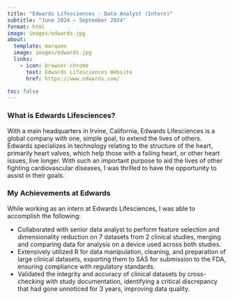 ```yaml
---
title: "Edwards Lifesciences - Data Analyst (Intern)"
subtitle: "June 2024 – September 2024"
format: html
image: images/edwards.jpg
about:
  template: marquee
  image: images/edwards.jpg
  links: 
    - icon: browser-chrome
      text: Edwards Lifesciences Website
      href: https://www.edwards.com/

toc: false
---
```

### What is Edwards Lifesciences?

With a main headquarters in Irvine, California, Edwards Lifesciences is a global company with one, simple goal, to extend the lives of others. Edwards specializes in technology relating to the structure of the heart, primarily heart valves, which help those with a failing heart, or other heart issues, live longer. With such an important purpose to aid the lives of other fighting cardiovascular diseases, I was thrilled to have the opportunity to assist in their goals. 

### My Achievements at Edwards

While working as an intern at Edwards Lifesciences, I was able to accomplish the following:

- Collaborated with senior data analyst to perform feature selection and dimensionality reduction on 7 datasets from 2 clinical
studies, merging and comparing data for analysis on a device used across both studies.
- Extensively utilized R for data manipulation, cleaning, and preparation of large clinical datasets, exporting them to SAS for
submission to the FDA, ensuring compliance with regulatory standards.
- Validated the integrity and accuracy of clinical datasets by cross-checking with study documentation, identifying a critical
discrepancy that had gone unnoticed for 3 years, improving data quality.